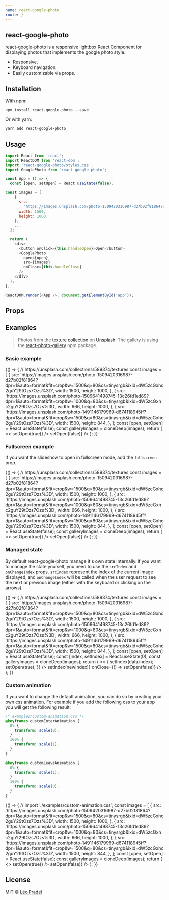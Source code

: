 ```yaml
---
name: react-google-photo
route: /
---
```



## react-google-photo

react-google-photo is a responsive lightbox React Component for displaying photos that implements the google photo style.

- Responsive.
- Keyboard navigation.
- Easily customizable via props.

## Installation

With npm:

```
npm install react-google-photo --save
```

Or with yarn:

```
yarn add react-google-photo
```

## Usage

```javascript
import React from 'react';
import ReactDOM from 'react-dom';
import 'react-google-photo/styles.css';
import GooglePhoto from 'react-google-photo';

const App = () => {
  const [open, setOpen] = React.useState(false);

const images = [
    {
      src:
        'https://images.unsplash.com/photo-1509420316987-d27b02f81864?dpr=1&auto=format&fit=crop&w=1500&q=80&cs=tinysrgb&ixid=dW5zcGxhc2guY29tOzs7Ozs%3D',
      width: 1500,
      height: 1000,
    },
    ...
  ];

  return (
    <div>
      <button onClick={this.handleOpen}>Open</button>
      <GooglePhoto
        open={open}
        src={images}
        onClose={this.handleClose}
      />
    </div>
  );
};

ReactDOM.render(<App />, document.getElementById('app'));
```

## Props

<Props of={GooglePhoto} />

## Examples

> Photos from the [texture collection](https://unsplash.com/collections/589374/textures) on [Unsplash](https://unsplash.com/). The gallery is using the [react-photo-gallery](https://www.npmjs.com/package/react-photo-gallery) npm package.

### Basic example

<Playground>
  {() => {
    // https://unsplash.com/collections/589374/textures
    const images = [
      {
        src:
          'https://images.unsplash.com/photo-1509420316987-d27b02f81864?dpr=1&auto=format&fit=crop&w=1500&q=80&cs=tinysrgb&ixid=dW5zcGxhc2guY29tOzs7Ozs%3D',
        width: 1500,
        height: 1000,
      },
      {
        src:
          'https://images.unsplash.com/photo-1509641498745-13c26fd1ed89?dpr=1&auto=format&fit=crop&w=1000&q=80&cs=tinysrgb&ixid=dW5zcGxhc2guY29tOzs7Ozs%3D',
        width: 666,
        height: 1000,
      },
      {
        src:
          'https://images.unsplash.com/photo-1491146179969-d674118945ff?dpr=1&auto=format&fit=crop&w=1500&q=80&cs=tinysrgb&ixid=dW5zcGxhc2guY29tOzs7Ozs%3D',
        width: 1500,
        height: 844,
      },
    ];
    const [open, setOpen] = React.useState(false);
    const galleryImages = cloneDeep(images);
    return (
      <>
        <Gallery photos={galleryImages} onClick={() => setOpen(true)} />
        <GooglePhoto open={open} src={images} onClose={() => setOpen(false)} />
      </>
    );
  }}
</Playground>

### Fullscreen example

If you want the slideshow to open in fullscreen mode, add the `fullscreen` prop.

<Playground>
  {() => {
    // https://unsplash.com/collections/589374/textures
    const images = [
      {
        src:
          'https://images.unsplash.com/photo-1509420316987-d27b02f81864?dpr=1&auto=format&fit=crop&w=1500&q=80&cs=tinysrgb&ixid=dW5zcGxhc2guY29tOzs7Ozs%3D',
        width: 1500,
        height: 1000,
      },
      {
        src:
          'https://images.unsplash.com/photo-1509641498745-13c26fd1ed89?dpr=1&auto=format&fit=crop&w=1000&q=80&cs=tinysrgb&ixid=dW5zcGxhc2guY29tOzs7Ozs%3D',
        width: 666,
        height: 1000,
      },
      {
        src:
          'https://images.unsplash.com/photo-1491146179969-d674118945ff?dpr=1&auto=format&fit=crop&w=1500&q=80&cs=tinysrgb&ixid=dW5zcGxhc2guY29tOzs7Ozs%3D',
        width: 1500,
        height: 844,
      },
    ];
    const [open, setOpen] = React.useState(false);
    const galleryImages = cloneDeep(images);
    return (
      <>
        <Gallery photos={galleryImages} onClick={() => setOpen(true)} />
        <GooglePhoto
          fullscreen
          open={open}
          src={images}
          onClose={() => setOpen(false)}
        />
      </>
    );
  }}
</Playground>

### Managed state

By default react-google-photo manage it's own state internally. If you want to manage the state yourself, you need to use the `srcIndex` and `onChangeIndex` props. `srcIndex` represent the index of the current image displayed, and `onChangeIndex` will be called when the user request to see the next or previous image (either with the keyboard or clicking on the arrows).

<Playground>
  {() => {
    // https://unsplash.com/collections/589374/textures
    const images = [
      {
        src:
          'https://images.unsplash.com/photo-1509420316987-d27b02f81864?dpr=1&auto=format&fit=crop&w=1500&q=80&cs=tinysrgb&ixid=dW5zcGxhc2guY29tOzs7Ozs%3D',
        width: 1500,
        height: 1000,
      },
      {
        src:
          'https://images.unsplash.com/photo-1509641498745-13c26fd1ed89?dpr=1&auto=format&fit=crop&w=1000&q=80&cs=tinysrgb&ixid=dW5zcGxhc2guY29tOzs7Ozs%3D',
        width: 666,
        height: 1000,
      },
      {
        src:
          'https://images.unsplash.com/photo-1491146179969-d674118945ff?dpr=1&auto=format&fit=crop&w=1500&q=80&cs=tinysrgb&ixid=dW5zcGxhc2guY29tOzs7Ozs%3D',
        width: 1500,
        height: 844,
      },
    ];
    const [open, setOpen] = React.useState(false);
    const [index, setIndex] = React.useState(0);
    const galleryImages = cloneDeep(images);
    return (
      <>
        <Gallery
          photos={galleryImages}
          onClick={(_, data) => {
            setIndex(data.index);
            setOpen(true);
          }}
        />
        <GooglePhoto
          open={open}
          src={images}
          srcIndex={index}
          onChangeIndex={(newIndex) => setIndex(newIndex)}
          onClose={() => setOpen(false)}
        />
      </>
    );
  }}
</Playground>

### Custom animation


If you want to change the default animation, you can do so by creating your own css animation. For example if you add the following css to your app you will get the following result:

```css
/* examples/custom-animation.css */
@keyframes customEnterAnimation {
  0% {
    transform: scale(0);
  }
  100% {
    transform: scale(1);
  }
}

@keyframes customLeaveAnimation {
  0% {
    transform: scale(1);
  }
  100% {
    transform: scale(0);
  }
}
```

<Playground>
  {() => {
    // import './examples/custom-animation.css';
    const images = [
      {
        src:
          'https://images.unsplash.com/photo-1509420316987-d27b02f81864?dpr=1&auto=format&fit=crop&w=1500&q=80&cs=tinysrgb&ixid=dW5zcGxhc2guY29tOzs7Ozs%3D',
        width: 1500,
        height: 1000,
      },
      {
        src:
          'https://images.unsplash.com/photo-1509641498745-13c26fd1ed89?dpr=1&auto=format&fit=crop&w=1000&q=80&cs=tinysrgb&ixid=dW5zcGxhc2guY29tOzs7Ozs%3D',
        width: 666,
        height: 1000,
      },
      {
        src:
          'https://images.unsplash.com/photo-1491146179969-d674118945ff?dpr=1&auto=format&fit=crop&w=1500&q=80&cs=tinysrgb&ixid=dW5zcGxhc2guY29tOzs7Ozs%3D',
        width: 1500,
        height: 844,
      },
    ];
    const [open, setOpen] = React.useState(false);
    const galleryImages = cloneDeep(images);
    return (
      <>
        <Gallery photos={galleryImages} onClick={() => setOpen(true)} />
        <GooglePhoto
          open={open}
          src={images}
          classNames={{
            animationIn: 'customEnterAnimation',
            animationOut: 'customLeaveAnimation',
          }}
          animationDuration={500}
          onClose={() => setOpen(false)}
        />
      </>
    );
  }}
</Playground>

## License

MIT © [Léo Pradel](https://www.leopradel.com/)
